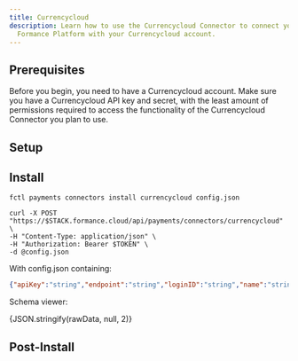 ```yaml
---
title: Currencycloud
description: Learn how to use the Currencycloud Connector to connect your
  Formance Platform with your Currencycloud account.
---
```



## Prerequisites

Before you begin, you need to have a Currencycloud account. Make sure you have a Currencycloud API key and secret, with the least amount of permissions required to access the functionality of the Currencycloud Connector you plan to use.

<ApiWarning/>

## Setup

<Currencycloud/>

## Install

<StackCmd>

```shell
fctl payments connectors install currencycloud config.json
```

```shell
curl -X POST "https://$STACK.formance.cloud/api/payments/connectors/currencycloud" \
-H "Content-Type: application/json" \
-H "Authorization: Bearer $TOKEN" \
-d @config.json
```

</StackCmd>

With config.json containing:

```json
{"apiKey":"string","endpoint":"string","loginID":"string","name":"string","pageSize":"25","pollingPeriod":"2m"}
```

Schema viewer:

<CodeBlock language="json-schema">{JSON.stringify(rawData, null, 2)}</CodeBlock>

## Post-Install

<CurrencycloudPostInstall/>
